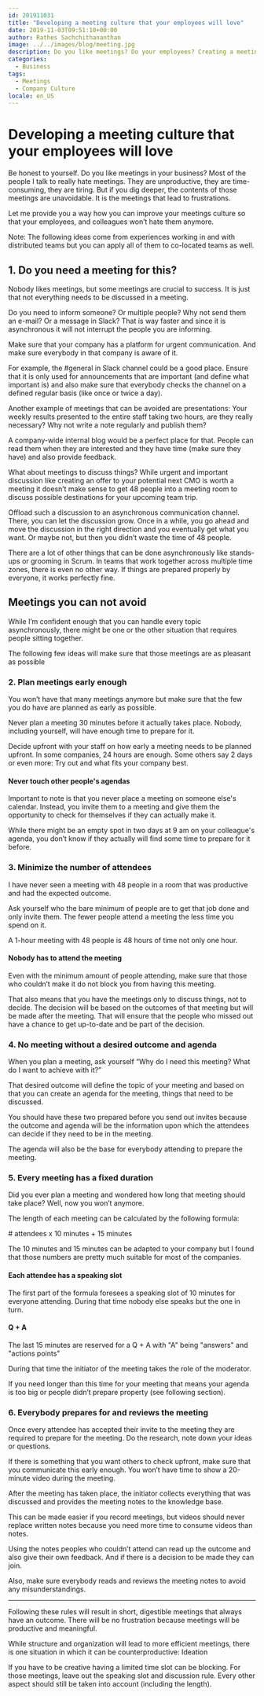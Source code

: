 ```yaml
---
id: 201911031
title: "Developing a meeting culture that your employees will love"
date: 2019-11-03T09:51:10+00:00
author: Rathes Sachchithananthan
image: ../../images/blog/meeting.jpg
description: Do you like meetings? Do your employees? Creating a meeting culture that is efficient and that everybody loves isn't that difficult if you follow these ideas.
categories:
  - Business
tags:
  - Meetings
  - Company Culture
locale: en_US
---
```



# Developing a meeting culture that your employees will love

Be honest to yourself. Do you like meetings in your business? Most of the people I talk to really hate meetings. They are unproductive, they are time-consuming, they are tiring. But if you dig deeper, the contents of those meetings are unavoidable. It is the meetings that lead to frustrations.

Let me provide you a way how you can improve your meetings culture so that your employees, and colleagues won’t hate them anymore.

<Note>
  Note: The following ideas come from experiences working in and with
  distributed teams but you can apply all of them to co-located teams as well.
</Note>

## 1. Do you need a meeting for this?

Nobody likes meetings, but some meetings are crucial to success. It is just that not everything needs to be discussed in a meeting.

Do you need to inform someone? Or multiple people? Why not send them an e-mail? Or a message in Slack? That is way faster and since it is asynchronous it will not interrupt the people you are informing.

Make sure that your company has a platform for urgent communication. And make sure everybody in that company is aware of it.

For example, the #general in Slack channel could be a good place. Ensure that it is only used for announcements that are important (and define what important is) and also make sure that everybody checks the channel on a defined regular basis (like once or twice a day).

Another example of meetings that can be avoided are presentations: Your weekly results presented to the entire staff taking two hours, are they really necessary? Why not write a note regularly and publish them?

A company-wide internal blog would be a perfect place for that. People can read them when they are interested and they have time (make sure they have) and also provide feedback.

What about meetings to discuss things? While urgent and important discussion like creating an offer to your potential next CMO is worth a meeting it doesn’t make sense to get 48 people into a meeting room to discuss possible destinations for your upcoming team trip.

Offload such a discussion to an asynchronous communication channel. There, you can let the discussion grow. Once in a while, you go ahead and move the discussion in the right direction and you eventually get what you want. Or maybe not, but then you didn’t waste the time of 48 people.

There are a lot of other things that can be done asynchronously like stands-ups or grooming in Scrum. In teams that work together across multiple time zones, there is even no other way. If things are prepared properly by everyone, it works perfectly fine.

## Meetings you can not avoid

While I’m confident enough that you can handle every topic asynchronously, there might be one or the other situation that requires people sitting together.

The following few ideas will make sure that those meetings are as pleasant as possible

### 2. Plan meetings early enough

You won’t have that many meetings anymore but make sure that the few you do have are planned as early as possible.

Never plan a meeting 30 minutes before it actually takes place. Nobody, including yourself, will have enough time to prepare for it.

Decide upfront with your staff on how early a meeting needs to be planned upfront. In some companies, 24 hours are enough. Some others say 2 days or even more: Try out and what fits your company best.

#### Never touch other people's agendas

Important to note is that you never place a meeting on someone else's calendar. Instead, you invite them to a meeting and give them the opportunity to check for themselves if they can actually make it.

While there might be an empty spot in two days at 9 am on your colleague's agenda, you don’t know if they actually will find some time to prepare for it before.

### 3. Minimize the number of attendees

I have never seen a meeting with 48 people in a room that was productive and had the expected outcome.

Ask yourself who the bare minimum of people are to get that job done and only invite them. The fewer people attend a meeting the less time you spend on it.

A 1-hour meeting with 48 people is 48 hours of time not only one hour.

#### Nobody has to attend the meeting

Even with the minimum amount of people attending, make sure that those who couldn’t make it do not block you from having this meeting.

That also means that you have the meetings only to discuss things, not to decide. The decision will be based on the outcomes of that meeting but will be made after the meeting. That will ensure that the people who missed out have a chance to get up-to-date and be part of the decision.

### 4. No meeting without a desired outcome and agenda

When you plan a meeting, ask yourself “Why do I need this meeting? What do I want to achieve with it?”

That desired outcome will define the topic of your meeting and based on that you can create an agenda for the meeting, things that need to be discussed.

You should have these two prepared before you send out invites because the outcome and agenda will be the information upon which the attendees can decide if they need to be in the meeting.

The agenda will also be the base for everybody attending to prepare the meeting.

### 5. Every meeting has a fixed duration

Did you ever plan a meeting and wondered how long that meeting should take place? Well, now you won’t anymore.

The length of each meeting can be calculated by the following formula:

<Note fontFamily="mono"># attendees x 10 minutes + 15 minutes</Note>

The 10 minutes and 15 minutes can be adapted to your company but I found that those numbers are pretty much suitable for most of the companies.

#### Each attendee has a speaking slot

The first part of the formula foresees a speaking slot of 10 minutes for everyone attending. During that time nobody else speaks but the one in turn.

#### Q + A

The last 15 minutes are reserved for a Q + A with "A" being "answers" and "actions points"

During that time the initiator of the meeting takes the role of the moderator.

If you need longer than this time for your meeting that means your agenda is too big or people didn’t prepare property (see following section).

### 6. Everybody prepares for and reviews the meeting

Once every attendee has accepted their invite to the meeting they are required to prepare for the meeting. Do the research, note down your ideas or questions.

If there is something that you want others to check upfront, make sure that you communicate this early enough. You won’t have time to show a 20-minute video during the meeting.

After the meeting has taken place, the initiator collects everything that was discussed and provides the meeting notes to the knowledge base.

This can be made easier if you record meetings, but videos should never replace written notes because you need more time to consume videos than notes.

Using the notes peoples who couldn’t attend can read up the outcome and also give their own feedback. And if there is a decision to be made they can join.

Also, make sure everybody reads and reviews the meeting notes to avoid any misunderstandings.

---

Following these rules will result in short, digestible meetings that always have an outcome. There will be no frustration because meetings will be productive and meaningful.

While structure and organization will lead to more efficient meetings, there is one situation in which it can be counterproductive: Ideation

If you have to be creative having a limited time slot can be blocking. For those meetings, leave out the speaking slot and discussion rule. Every other aspect should still be taken into account (including the length).
